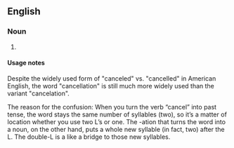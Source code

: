 ==English==

===Noun===
{{en-noun}}
# {{alternative spelling of|cancellation|lang=en}}

====Usage notes====
Despite the widely used form of "canceled" vs. "cancelled" in American English, the word "cancellation" is still much more widely used than the variant "cancelation".

The reason for the confusion: When you turn the verb “cancel” into past tense, the word stays the same number of syllables (two), so it’s a matter of location whether you use two L’s or one. The -ation that turns the word into a noun, on the other hand, puts a whole new syllable (in fact, two) after the L. The double-L is a like a bridge to those new syllables.